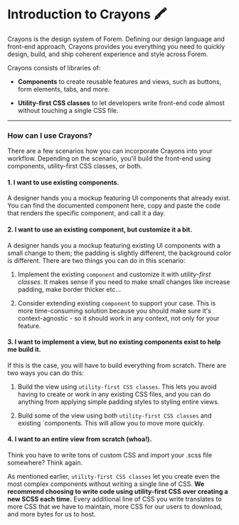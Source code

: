 
<Meta title="Introduction" />

# Introduction to Crayons 🖍

Crayons is the design system of Forem. Defining our design language and
front-end approach, Crayons provides you everything you need to quickly design,
build, and ship coherent experience and style across Forem.

Crayons consists of libraries of:

- **Components** to create reusable features and views, such as buttons, form
  elements, tabs, and more.

- **Utility-first CSS classes** to let developers write front-end code almost
  without touching a single CSS file.

---

### **How can I use Crayons?**

There are a few scenarios how you can incorporate Crayons into your workflow.
Depending on the scenario, you'll build the front-end using components,
utility-first CSS classes, or both.

#### 1. I want to use existing components.

A designer hands you a mockup featuring UI components that already exist. You
can find the documented component here, copy and paste the code that renders the
specific component, and call it a day.

#### 2. I want to use an existing component, but customize it a bit.

A designer hands you a mockup featuring existing UI components with a small
change to them; the padding is slightly different, the background color is
different. There are two things you can do in this scenario:

1. Implement the existing `component` and customize it with _utility-first
   classes_. It makes sense if you need to make small changes like increase
   padding, make border thicker etc...

2. Consider extending existing `component` to support your case. This is more
   time-consuming solution because you should make sure it's context-agnostic -
   so it should work in any context, not only for your feature.

#### 3. I want to implement a view, but no existing components exist to help me build it.

If this is the case, you will have to build everything from scratch. There are
two ways you can do this:

1. Build the view using `utility-first CSS classes`. This lets you avoid having
   to create or work in any existing CSS files, and you can do anything from
   applying simple padding styles to styling entire views.

2. Build some of the view using both `utility-first CSS classes` and existing
   `components. This will allow you to move more quickly.

#### 4. I want to an entire view from scratch (whoa!).

Think you have to write tons of custom CSS and import your .scss file somewhere?
Think again.

As mentioned earlier, `utility-first CSS classes` let you create even the most
complex components without writing a single line of CSS. **We recommend choosing
to write code using utility-first CSS over creating a new SCSS each time.**
Every additional line of CSS you write translates to more CSS that we have to
maintain, more CSS for our users to download, and more bytes for us to host.
